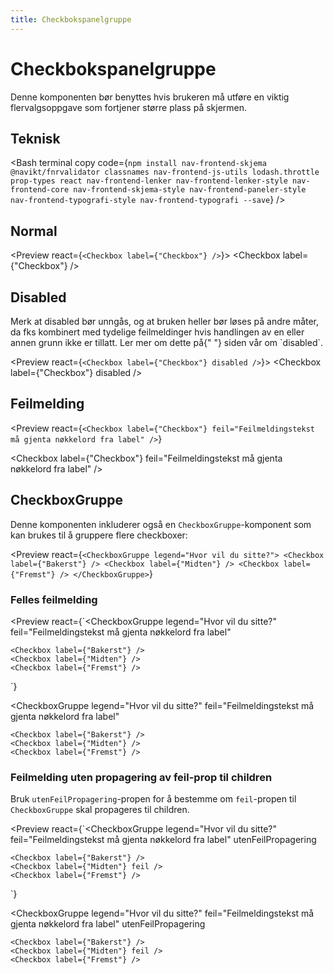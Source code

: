 ```yaml
---
title: Checkbokspanelgruppe
---
```


# Checkbokspanelgruppe

Denne komponenten bør benyttes hvis brukeren må utføre en viktig flervalgsoppgave som fortjener større plass på skjermen.

<TableOfContents />

## Teknisk

<Bash
  terminal
  copy
  code={`npm install nav-frontend-skjema @navikt/fnrvalidator classnames nav-frontend-js-utils lodash.throttle prop-types react nav-frontend-lenker nav-frontend-lenker-style nav-frontend-core nav-frontend-skjema-style nav-frontend-paneler-style nav-frontend-typografi-style nav-frontend-typografi --save`}
/>

<Npm packName="nav-frontend-skjema" imports="CheckboksPanelGruppe" />

## Normal

<Preview react={`<Checkbox label={"Checkbox"} />`}>
  <Checkbox label={"Checkbox"} />
</Preview>

## Disabled

<Alert variant="warning">
  Merk at disabled bør unngås, og at bruken heller bør løses på andre måter, da
  fks kombinert med tydelige feilmeldinger hvis handlingen av en eller annen
  grunn ikke er tillatt. Ler mer om dette på{" "}
  <Link href="/accessibility/disabled">siden vår om `disabled`</Link>.
</Alert>

<Preview react={`<Checkbox label={"Checkbox"} disabled />`}>
  <Checkbox label={"Checkbox"} disabled />
</Preview>

## Feilmelding

<Preview
  react={`<Checkbox
    label={"Checkbox"}
    feil="Feilmeldingstekst må gjenta nøkkelord fra label"
  />`}
>
  <Checkbox
    label={"Checkbox"}
    feil="Feilmeldingstekst må gjenta nøkkelord fra label"
  />
</Preview>

## CheckboxGruppe

Denne komponenten inkluderer også en `CheckboxGruppe`-komponent som kan brukes til å gruppere flere checkboxer:

<Preview
  react={`<CheckboxGruppe legend="Hvor vil du sitte?">
    <Checkbox label={"Bakerst"} />
    <Checkbox label={"Midten"} />
    <Checkbox label={"Fremst"} />
  </CheckboxGruppe>`}
>
  <CheckboxGruppe legend="Hvor vil du sitte?">
    <Checkbox label={"Bakerst"} />
    <Checkbox label={"Midten"} />
    <Checkbox label={"Fremst"} />
  </CheckboxGruppe>
</Preview>

### Felles feilmelding

<Preview
  react={`<CheckboxGruppe
    legend="Hvor vil du sitte?"
    feil="Feilmeldingstekst må gjenta nøkkelord fra label"
  >
    <Checkbox label={"Bakerst"} />
    <Checkbox label={"Midten"} />
    <Checkbox label={"Fremst"} />
  </CheckboxGruppe>`}
>
  <CheckboxGruppe
    legend="Hvor vil du sitte?"
    feil="Feilmeldingstekst må gjenta nøkkelord fra label"
  >
    <Checkbox label={"Bakerst"} />
    <Checkbox label={"Midten"} />
    <Checkbox label={"Fremst"} />
  </CheckboxGruppe>
</Preview>

### Feilmelding uten propagering av feil-prop til children

Bruk `utenFeilPropagering`-propen for å bestemme om `feil`-propen til `CheckboxGruppe` skal propageres til children.

<Preview
  react={`<CheckboxGruppe
    legend="Hvor vil du sitte?"
    feil="Feilmeldingstekst må gjenta nøkkelord fra label"
    utenFeilPropagering
  >
    <Checkbox label={"Bakerst"} />
    <Checkbox label={"Midten"} feil />
    <Checkbox label={"Fremst"} />
  </CheckboxGruppe>`}
>
  <CheckboxGruppe
    legend="Hvor vil du sitte?"
    feil="Feilmeldingstekst må gjenta nøkkelord fra label"
    utenFeilPropagering
  >
    <Checkbox label={"Bakerst"} />
    <Checkbox label={"Midten"} feil />
    <Checkbox label={"Fremst"} />
  </CheckboxGruppe>
</Preview>
